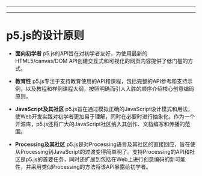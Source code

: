 
---

---
# p5.js的设计原则

- **面向初学者** p5.js的API旨在对初学者友好，为使用最新的HTML5/canvas/DOM API创建交互式和可视化的网页内容提供了低门槛的方式。

- **教育性** p5.js专注于支持教育使用的API和课程，包括完整的API参考和支持示例，以及教程和样例课程大纲，按照明确而引人入胜的顺序介绍核心创意编码原则。

- **JavaScript及其社区** p5.js旨在通过模拟正确的JavaScript设计模式和用法，使Web开发实践对初学者更加易于理解，同时在必要时进行抽象化。作为一个开源库，p5.js还将广大的JavaScript社区纳入其创作、文档编写和传播的范围。

- **Processing及其社区** p5.js是对Processing语言及其社区的直接回应，旨在使从Processing到JavaScript的过渡变得简单明了。支持Processing的API和社区是p5.js的首要任务，同时还扩展到包括在Web上进行创意编码的新可能性，并采用类似Processing的方法将该API暴露给初学者。


  
